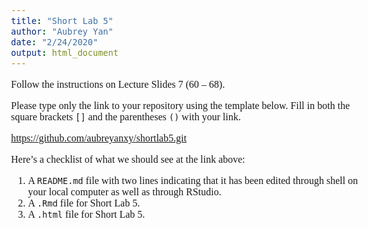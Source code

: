 ```yaml
---
title: "Short Lab 5"
author: "Aubrey Yan"
date: "2/24/2020"
output: html_document
---
```

<!--- Begin styling code. --->
<style type="text/css">
/* Whole document: */
body{
  font-family: "Palatino Linotype", "Book Antiqua", Palatino, serif;
  font-size: 12pt;
}
h1.title {
  font-size: 38px;
  text-align: center;
}
h4.author {
  font-size: 18px;
  text-align: center;
}
h4.date {
  font-size: 18px;
  text-align: center;
}
</style>
<!--- End styling code. --->



Follow the instructions on Lecture Slides 7 (60 -- 68).

Please type only the link to your repository using the template below. Fill in both the square brackets `[]` and the parentheses `()` with your link.


[https://github.com/aubreyanxy/shortlab5.git](https://github.com/aubreyanxy/shortlab5.git)

Here's a checklist of what we should see at the link above:

1. A `README.md` file with two lines indicating that it has been edited through shell on your local computer as well as through RStudio.
2. A `.Rmd` file for Short Lab 5.
3. A `.html` file for Short Lab 5.
